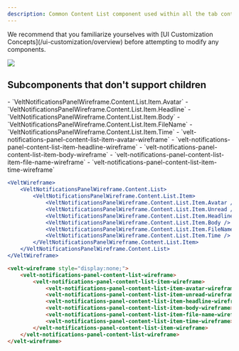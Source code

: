 ```yaml
---
description: Common Content List component used within all the tab content sections. This renders the list of notifications. You can customize it for all tabs using this or customize it individually within each tab.
---
```


<Note>
We recommend that you familiarize yourselves with [UI Customization Concepts](/ui-customization/overview) before attempting to modify any components.
</Note>

![](/images/customization/notifications-item.png)


## Subcomponents that don't support children

<Tabs>

<Tab title="React / Next.js">
- `VeltNotificationsPanelWireframe.Content.List.Item.Avatar`
- `VeltNotificationsPanelWireframe.Content.List.Item.Headline`
- `VeltNotificationsPanelWireframe.Content.List.Item.Body`
- `VeltNotificationsPanelWireframe.Content.List.Item.FileName`
- `VeltNotificationsPanelWireframe.Content.List.Item.Time`

</Tab>

<Tab title="Other Frameworks">
- `velt-notifications-panel-content-list-item-avatar-wireframe`
- `velt-notifications-panel-content-list-item-headline-wireframe`
- `velt-notifications-panel-content-list-item-body-wireframe`
- `velt-notifications-panel-content-list-item-file-name-wireframe`
- `velt-notifications-panel-content-list-item-time-wireframe`

</Tab>
</Tabs>

<RequestExample>

```jsx React / Next.js
<VeltWireframe>
    <VeltNotificationsPanelWireframe.Content.List>
        <VeltNotificationsPanelWireframe.Content.List.Item>
            <VeltNotificationsPanelWireframe.Content.List.Item.Avatar />
            <VeltNotificationsPanelWireframe.Content.List.Item.Unread />
            <VeltNotificationsPanelWireframe.Content.List.Item.Headline />
            <VeltNotificationsPanelWireframe.Content.List.Item.Body />
            <VeltNotificationsPanelWireframe.Content.List.Item.FileName />
            <VeltNotificationsPanelWireframe.Content.List.Item.Time />
        </VeltNotificationsPanelWireframe.Content.List.Item>
    </VeltNotificationsPanelWireframe.Content.List>
</VeltWireframe>
```

```HTML HTML
<velt-wireframe style="display:none;">
    <velt-notifications-panel-content-list-wireframe>
        <velt-notifications-panel-content-list-item-wireframe>
            <velt-notifications-panel-content-list-item-avatar-wireframe></velt-notifications-panel-content-list-item-avatar-wireframe>
            <velt-notifications-panel-content-list-item-unread-wireframe></velt-notifications-panel-content-list-item-unread-wireframe>
            <velt-notifications-panel-content-list-item-headline-wireframe></velt-notifications-panel-content-list-item-headline-wireframe>
            <velt-notifications-panel-content-list-item-body-wireframe></velt-notifications-panel-content-list-item-body-wireframe>
            <velt-notifications-panel-content-list-item-file-name-wireframe></velt-notifications-panel-content-list-item-file-name-wireframe>
            <velt-notifications-panel-content-list-item-time-wireframe></velt-notifications-panel-content-list-item-time-wireframe>
        </velt-notifications-panel-content-list-item-wireframe>
    </velt-notifications-panel-content-list-wireframe>
</velt-wireframe>
```
</RequestExample>

